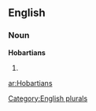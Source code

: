==English==

===Noun===
'''Hobartians'''

# {{plural of|[[Hobartian]]}}

[[Category:English plurals]]

[[ar:Hobartians]]